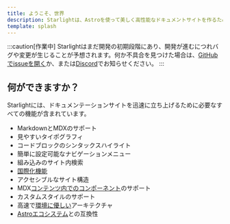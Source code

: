 ```yaml
---
title: ようこそ、世界
description: Starlightは、Astroを使って美しく高性能なドキュメントサイトを作るためのテーマです。
template: splash
---
```


:::caution[作業中]
Starlightはまだ開発の初期段階にあり、開発が進むにつれバグや変更が生じることが予想されます。何か不具合を見つけた場合は、[GitHubでissueを開く](https://github.com/withastro/starlight/issues/new/choose)か、または[Discord](https://astro.build/chat)でお知らせください。
:::

## 何ができますか？

Starlightには、ドキュメンテーションサイトを迅速に立ち上げるために必要なすべての機能が含まれています。

- MarkdownとMDXのサポート
- 見やすいタイポグラフィ
- コードブロックのシンタックスハイライト
- 簡単に設定可能なナビゲーションメニュー
- 組み込みのサイト内検索
- [国際化機能](/ja/guides/i18n)
- アクセシブルなサイト構造
- MDX[コンテンツ内でのコンポーネント](/ja/guides/components)のサポート
- カスタムスタイルのサポート
- 高速で[環境に優しい](/ja/environmental-impact)アーキテクチャ
- [Astroエコシステム](https://astro.build/integrations)との互換性
